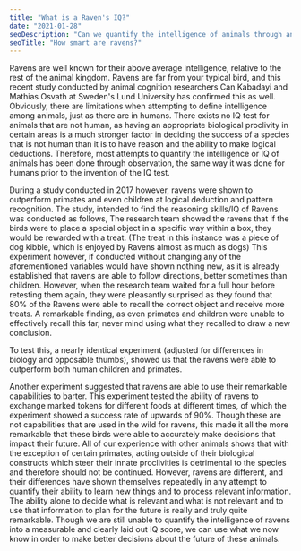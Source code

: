 ```yaml
---
title: "What is a Raven's IQ?"
date: "2021-01-28"
seoDescription: "Can we quantify the intelligence of animals through an IQ test?"
seoTitle: "How smart are ravens?"
---
```

Ravens are well known for their above average intelligence, relative to the rest of the animal kingdom. Ravens are far 
from your typical bird, and this recent study conducted by animal cognition researchers Can Kabadayi and Mathias Osvath
at Sweden's Lund University has confirmed this as well. Obviously, there are limitations when attempting to define 
intelligence among animals, just as there are in humans. There exists no IQ test for animals that are not human, 
as having an appropriate biological proclivity in certain areas is a much stronger factor in deciding the success 
of a species that is not human than it is to have reason and the ability to make logical deductions. Therefore, 
most attempts to quantify the intelligence or IQ of animals has been done through observation, 
the same way it was done for humans prior to the invention of the IQ test.


During a study conducted in 2017 however, ravens were shown to outperform primates and
even children at logical deduction and pattern recognition.
The study, intended to find the reasoning skills/IQ of Ravens was conducted as follows,
The research team showed the ravens that if the birds were to place a special object in a
specific way within a box, they would be rewarded with a treat. (The treat in this instance was a
piece of dog kibble, which is enjoyed by Ravens almost as much as dogs)
This experiment however, if conducted without changing any of the aforementioned variables
would have shown nothing new, as it is already established that ravens are able to follow
directions, better sometimes than children.
However, when the research team waited for a full hour before retesting them again, they were
pleasantly surprised as they found that 80% of the Ravens were able to recall the correct object
and receive more treats.
A remarkable finding, as even primates and children were unable to effectively recall this far,
never mind using what they recalled to draw a new conclusion. 


To test this, a nearly identical experiment (adjusted for differences in biology and opposable thumbs), 
showed us that the ravens were able to outperform both human children and primates.


Another experiment suggested that ravens are able to use their remarkable capabilities to
barter. This experiment tested the ability of ravens to exchange marked tokens for different
foods at different times, of which the experiment showed a success rate of upwards of 90%.
Though these are not capabilities that are used in the wild for ravens, this made it all the more
remarkable that these birds were able to accurately make decisions that impact their future.
All of our experience with other animals shows that with the exception of certain primates, acting
outside of their biological constructs which steer their innate proclivities is detrimental to the
species and therefore should not be continued.
However, ravens are different, and their differences have shown themselves repeatedly in any
attempt to quantify their ability to learn new things and to process relevant information. The
ability alone to decide what is relevant and what is not relevant and to use that information to
plan for the future is really and truly quite remarkable.
Though we are still unable to quantify the intelligence of ravens into a measurable and clearly
laid out IQ score, we can use what we now know in order to make better decisions about the future of
these animals.